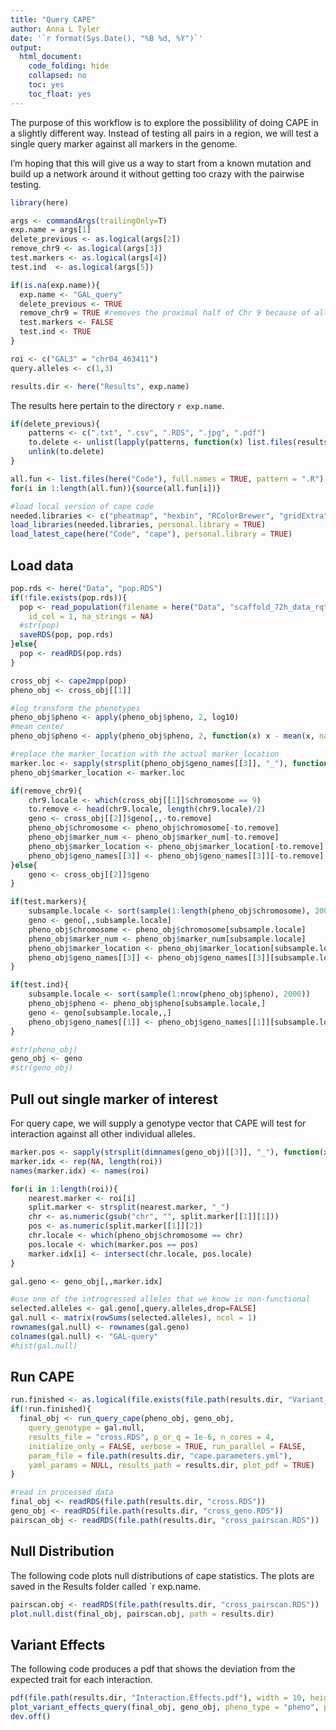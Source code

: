 ```yaml
---
title: "Query CAPE"
author: Anna L Tyler
date: '`r format(Sys.Date(), "%B %d, %Y")`'
output: 
  html_document:
    code_folding: hide
    collapsed: no
    toc: yes
    toc_float: yes
---
```


The purpose of this workflow is to explore the possiblility of
doing CAPE in a slightly different way. Instead of testing all
pairs in a region, we will test a single query marker against
all markers in the genome. 

I'm hoping that this will give us a way to start from a known
mutation and build up a network around it without getting too
crazy with the pairwise testing. 

```r
library(here)

args <- commandArgs(trailingOnly=T)
exp.name = args[1]
delete_previous <- as.logical(args[2])
remove_chr9 <- as.logical(args[3])
test.markers <- as.logical(args[4])
test.ind  <- as.logical(args[5])

if(is.na(exp.name)){
  exp.name <- "GAL_query"
  delete_previous <- TRUE
  remove_chr9 = TRUE #removes the proximal half of Chr 9 because of allele frequency weirdness.
  test.markers <- FALSE
  test.ind <- TRUE
}

roi <- c("GAL3" = "chr04_463411")
query.alleles <- c(1,3)

results.dir <- here("Results", exp.name)
```

The results here pertain to the directory `r exp.name`.

```r
if(delete_previous){
    patterns <- c(".txt", ".csv", ".RDS", ".jpg", ".pdf")
    to.delete <- unlist(lapply(patterns, function(x) list.files(results.dir, pattern = x, full.names = TRUE)))
    unlink(to.delete)
}
```

```r
all.fun <- list.files(here("Code"), full.names = TRUE, pattern = ".R")
for(i in 1:length(all.fun)){source(all.fun[i])}
```

```r
#load local version of cape code
needed.libraries <- c("pheatmap", "hexbin", "RColorBrewer", "gridExtra")
load_libraries(needed.libraries, personal.library = TRUE)
load_latest_cape(here("Code", "cape"), personal.library = TRUE)
```

## Load data

```r
pop.rds <- here("Data", "pop.RDS")
if(!file.exists(pop.rds)){
  pop <- read_population(filename = here("Data", "scaffold_72h_data_rqtl1_form_new_11_16_21.csv"),
    id_col = 1, na_strings = NA)
  #str(pop)
  saveRDS(pop, pop.rds)
}else{
  pop <- readRDS(pop.rds)
}

cross_obj <- cape2mpp(pop)
pheno_obj <- cross_obj[[1]]

#log transform the phenotypes
pheno_obj$pheno <- apply(pheno_obj$pheno, 2, log10)
#mean center
pheno_obj$pheno <- apply(pheno_obj$pheno, 2, function(x) x - mean(x, na.rm = TRUE))

#replace the marker_location with the actual marker_location
marker.loc <- sapply(strsplit(pheno_obj$geno_names[[3]], "_"), function(x) as.numeric(x[2]))
pheno_obj$marker_location <- marker.loc

if(remove_chr9){
    chr9.locale <- which(cross_obj[[1]]$chromosome == 9)
    to.remove <- head(chr9.locale, length(chr9.locale)/2)
    geno <- cross_obj[[2]]$geno[,,-to.remove]
    pheno_obj$chromosome <- pheno_obj$chromosome[-to.remove]
    pheno_obj$marker_num <- pheno_obj$marker_num[-to.remove]
    pheno_obj$marker_location <- pheno_obj$marker_location[-to.remove]
    pheno_obj$geno_names[[3]] <- pheno_obj$geno_names[[3]][-to.remove]
}else{
    geno <- cross_obj[[2]]$geno
}

if(test.markers){
    subsample.locale <- sort(sample(1:length(pheno_obj$chromosome), 2000))
    geno <- geno[,,subsample.locale]
    pheno_obj$chromosome <- pheno_obj$chromosome[subsample.locale]
    pheno_obj$marker_num <- pheno_obj$marker_num[subsample.locale]
    pheno_obj$marker_location <- pheno_obj$marker_location[subsample.locale]
    pheno_obj$geno_names[[3]] <- pheno_obj$geno_names[[3]][subsample.locale]
}

if(test.ind){
    subsample.locale <- sort(sample(1:nrow(pheno_obj$pheno), 2000))
    pheno_obj$pheno <- pheno_obj$pheno[subsample.locale,]
    geno <- geno[subsample.locale,,]
    pheno_obj$geno_names[[1]] <- pheno_obj$geno_names[[1]][subsample.locale]
}

#str(pheno_obj)
geno_obj <- geno
#str(geno_obj)

```

## Pull out single marker of interest

For query cape, we will supply a genotype vector that CAPE 
will test for interaction against all other individual alleles.

```r
marker.pos <- sapply(strsplit(dimnames(geno_obj)[[3]], "_"), function(x) as.numeric(x[2]))
marker.idx <- rep(NA, length(roi))
names(marker.idx) <- names(roi)

for(i in 1:length(roi)){
    nearest.marker <- roi[i] 
    split.marker <- strsplit(nearest.marker, "_")
    chr <- as.numeric(gsub("chr", "", split.marker[[1]][1]))
    pos <- as.numeric(split.marker[[1]][2])
    chr.locale <- which(pheno_obj$chromosome == chr)
    pos.locale <- which(marker.pos == pos)
    marker.idx[i] <- intersect(chr.locale, pos.locale)
}

gal.geno <- geno_obj[,,marker.idx]

#use one of the introgressed alleles that we know is non-functional
selected.alleles <- gal.geno[,query.alleles,drop=FALSE]
gal.null <- matrix(rowSums(selected.alleles), ncol = 1)
rownames(gal.null) <- rownames(gal.geno)
colnames(gal.null) <- "GAL-query"
#hist(gal.null)
```

## Run CAPE

```r
run.finished <- as.logical(file.exists(file.path(results.dir, "Variant_Influences.csv")))
if(!run.finished){
  final_obj <- run_query_cape(pheno_obj, geno_obj,  
    query_genotype = gal.null,
    results_file = "cross.RDS", p_or_q = 1e-6, n_cores = 4, 
    initialize_only = FALSE, verbose = TRUE, run_parallel = FALSE, 
    param_file = file.path(results.dir, "cape.parameters.yml"), 
    yaml_params = NULL, results_path = results.dir, plot_pdf = TRUE)
}

#read in processed data
final_obj <- readRDS(file.path(results.dir, "cross.RDS"))
geno_obj <- readRDS(file.path(results.dir, "cross_geno.RDS"))
pairscan_obj <- readRDS(file.path(results.dir, "cross_pairscan.RDS"))
```

## Null Distribution

The following code plots null distributions of cape statistics.
The plots are saved in the Results folder called `r exp.name.

```r
pairscan.obj <- readRDS(file.path(results.dir, "cross_pairscan.RDS"))
plot.null.dist(final_obj, pairscan.obj, path = results.dir)
```

## Variant Effects

The following code produces a pdf that shows the deviation from 
the expected trait for each interaction. 

```r
pdf(file.path(results.dir, "Interaction.Effects.pdf"), width = 10, height = 6)
plot_variant_effects_query(final_obj, geno_obj, pheno_type = "pheno", p_or_q = 1e-6)
dev.off()
``` 